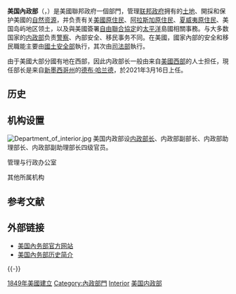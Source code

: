 {{noteTA
|G1=PresidentsUS
|G2=US Government
}}
{{Infobox Govt Agency
  | agency_name     = 美國內政部
  | english_name = United States Department of the Interior
  | nativename      = Department of the Interior
  | nativename_a    = 
  | nativename_r    = 
  | logo         = Flag of the United States Department of the Interior.svg 
  | logo_width   = 
  | logo_caption = 美國內政部旗幟
  | seal            = US-DeptOfTheInterior-Seal.svg
  | seal_width      = 140px
  | seal_caption    = 美國內政部徽章
  | formed          = 1849年3月3日
  | preceding1      = 
  | preceding2      = 
  <!--etc-->
  | dissolved       = 
  | superseding     = 
  | jurisdiction    = 
  | headquarters    = 美國內政部大樓<br>{{USA}}華盛頓特區西北區1849C街
  | employees       = {{wikidata|property|P1128}}人
  | budget          = {{wikidata|property|P2769}}
  | chief1_title    = [[美國內政部長|部長]]
  | chief1 = [[德布·哈兰德|德布·哈兰德]]
  | chief2    = 
  | chief2_title = [[美國内政部副部長|副部長]]
  | parent_agency   = 
  | child1_agency   = 
  | child2_agency   = 
  <!--etc-->
  | website         = {{Official}}
  | picture         = File:Department of the Interior by Matthew Bisanz.JPG
  | picture_width   = 250px
  | picture_caption = 内政部大楼
}}
'''美国內政部'''（{{lang-en|United States Department of the Interior}}，{{lang|en|'''DOI'''}}）是美國聯邦政府一個部門，管理[[美國聯邦政府|联邦政府]]拥有的[[土地|土地]]、開採和保护美國的[[自然资源|自然资源]]，并负责有关[[美國原住民|美國原住民]]、[[阿拉斯加原住民|阿拉斯加原住民]]、[[夏威夷原住民|夏威夷原住民]]、美国岛屿地区领土，以及與美國簽署[[自由聯合協定|自由聯合協定]]的[[太平洋|太平洋]]島國相關事務。与大多数国家的[[内政部|内政部]]负责[[警察|警察]]、內部安全、移民事务不同。在美國，國家內部的安全和移民職能主要由[[美國國土安全部|國土安全部]]執行，其次由[[美國司法部|司法部]]執行。

由于美國大部分國有地在西部，因此内政部长一般由来自[[美國西部|美國西部]]的人士担任，現任部长是来自[[新墨西哥州|新墨西哥州]]的[[德布·哈兰德|德布·哈兰德]]，於2021年3月16日上任。

== 历史 ==

== 机构设置 ==
[[Image:Department_of_interior.jpg|thumb]]
美国内政部设[[美国内政部长|内政部长]]、内政部副部长、内政部助理部长、内政部副助理部长四级官员。

; 管理与行政办公室
{{columns-list|2|
* 首席人力资源官办公室
* 首席人力资本官
* 总法律顾问办公室
* 首席信息官办公室
* 首席信息安全官办公室
* 首席技术官办公室
* 首席采购官办公室
* 首席运营官办公室
* 科学办公室
* 技术办公室
* 行政法规办公室
* 白宫联络办公室
* 行政办公室
* 管理办公室
* 司法办公室
* 通讯办公室
* 公共事务办公室
* 国会和府际关系办公室
* 能源办公室
* 教育办公室
}}

; 其他所属机构
{{columns-list|2|
*国立内政大学
*安全办公室
*印第安工艺品委员会
*应急管理办公室
*内政部警察
*国立内政图书馆
*国际事务办公室
*统计办公室
*内政情报办公室
*[[印第安人事務局|印第安人事務局]]
**{{le|印第安警察局|Bureau of Indian Affairs Police}}
**{{le|印第安教育局|Bureau of Indian Education}}
*总监察长办公室
*{{link-en|土地管理局|Bureau of Land Management}}
**土地管理局执法办公室
*{{link-en|海洋能源監管和執法局|Bureau of Ocean Energy Management, Regulation and Enforcement}}
*{{link-en|美國開墾局|United States Bureau of Reclamation}}
**开垦局警察
**胡佛水坝警察
*{{le|安全和环境执法局|Bureau of Safety and Environmental Enforcement}}
*[[美國魚類及野生動物管理局|魚類和野生動物管理局]]
**{{le|国家野生动物保护区系统|National Wildlife Refuge System}}
***野生动物保护区系统避难执法处
**体育钓鱼和划船合作理事会
**魚類及野生動物管理局执法办公室
**濒危物种项目
*[[美國國家公園管理局|美國國家公園管理局]]
**公园流浪者扶助项目
**美国公园警察
*{{link-en|島嶼事務辦公室|Office of Insular Affairs}}
*{{link-en|表層採礦办公室|Office of Surface Mining}}
**{{link-en|國家礦山地圖儲存庫|National Mine Map Repository}}
*{{link-en|美國填海工程局|United States Bureau of Reclamation}}
*[[美国地质调查局|美国地质调查局]]
*{{le|联邦咨询集团|Federal Consulting Group}}
*{{link-en|內政部博物館|Interior Museum}}
}}

==参考文献==
{{Reflist|2}}

==外部链接==
*[http://www.doi.gov/ 美国內务部官方网站]{{英语}}
*[http://www.cr.nps.gov/history/online_books/utley-mackintosh/index.htm 美国內务部历史简介]{{英语}}

{{-}}
{{USCabinet}}
{{美國聯邦政府}}

[[Category:1849年美國建立|]]
[[Category:內政部門|Category:內政部門]]
[[Category:1849年建立政府機構|Interior]]
[[Category:美国内政部|]]
